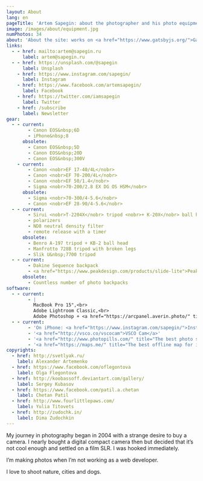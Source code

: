 ```yaml
---
layout: About
lang: en
pageTitle: 'Artem Sapegin: about the photographer and his photo equipment'
image: /images/about/equipment.jpg
numPhotos: 34
about: 'About the site: works on <a href="https://www.gatsbyjs.org/">Gatsby</a>, <a href="https://emotion.sh/">Emotion</a> and <a href="http://sapegin.github.io/tamia/">Tâmia</a>; icons&nbsp;— <a href="http://genn.org/">Genn Osipenko</a>; hosting&nbsp;— <a href="https://www.netlify.com/">Netlify</a>.'
links:
  - - href: mailto:artem@sapegin.ru
      label: artem@sapegin.ru
  - - href: https://unsplash.com/@sapegin
      label: Unsplash
    - href: https://www.instagram.com/sapegin/
      label: Instagram
    - href: https://www.facebook.com/artemsapegin/
      label: Facebook
    - href: https://twitter.com/iamsapegin
      label: Twitter
    - href: /subscribe
      label: Newsletter
gear:
  - - current:
        - Canon EOS&nbsp;6D
        - iPhone&nbsp;8
      obsolete:
        - Canon EOS&nbsp;5D
        - Canon EOS&nbsp;20D
        - Canon EOS&nbsp;300V
    - current:
        - Canon <nobr>EF 17-40/4L</nobr>
        - Canon <nobr>EF 70-200/4L</nobr>
        - Canon <nobr>EF 50/1.4</nobr>
        - Sigma <nobr>70-200/2.8 EX DG OS HSM</nobr>
      obsolete:
        - Sigma <nobr>70-300/4-5.6</nobr>
        - Canon <nobr>EF 28-90/4-5.6</nobr>
  - - current:
        - Sirui <nobr>T-2204X</nobr> tripod <nobr>+ K-20X</nobr> ball head <nobr>+ <a href="http://www.sunwayfoto.com/e_goodsDetail.aspx?gId=1217">L-bracket</a></nobr>
        - polarizers
        - ND8 neutral density filter
        - remote release with a timer
      obsolete:
        - Benro A-197 tripod + KB-2 ball head
        - Manfrotto 728B tripod with broken legs
        - Slik U&nbsp;7700 tripod
  - - current:
        - Dakine Sequence backpack
        - <a href="https://www.peakdesign.com/products/slide-lite">Peak Design Slide Light</a> camera strap
      obsolete:
        - Countless number of photo backpacks
software:
  - - current:
        - |
          MacBook Pro 15",<br>
          Adobe Lightroom Classic,<br>
          Adobe Photoshop + <a href="https://arcpanel.averin.photo/" title="Luminosity masks panel">ARCPanel</a>
  - - current:
        - 'On iPhone: <a href="https://www.instagram.com/sapegin/">Instagram</a>'
        - '<a href="http://vsco.co/vscocam">VSCO Cam</a>'
        - '<a href="http://www.photopills.com/" title="The best photo shoot planner for iPhone">PhotoPills</a>'
        - '<a href="https://maps.me/" title="The best offline map for iPhone">Maps.me</a>'
copyrights:
  - href: http://svetlyak.ru/
    label: Alexander Artemenko
  - href: https://www.facebook.com/oflegontova
    label: Olga Flegontova
  - href: http://koobassoff.deviantart.com/gallery/
    label: Sergey Kubasov
  - href: https://www.facebook.com/patil.a.chetan
    label: Chetan Patil
  - href: http://www.fourlittlepaws.com/
    label: Yulia Titovets
  - href: http://zudochk.in/
    label: Dima Zudochkin
---
```


My journey in photography began in 2004 with a strange desire to buy a camera. I nearly bought a digital compact camera then but decided that it’s not cool enough and settled on a film SLR. I was hooked immediately.

I’m making photos when I’m not working as a web developer.

I love to shoot nature, cities and dogs.
